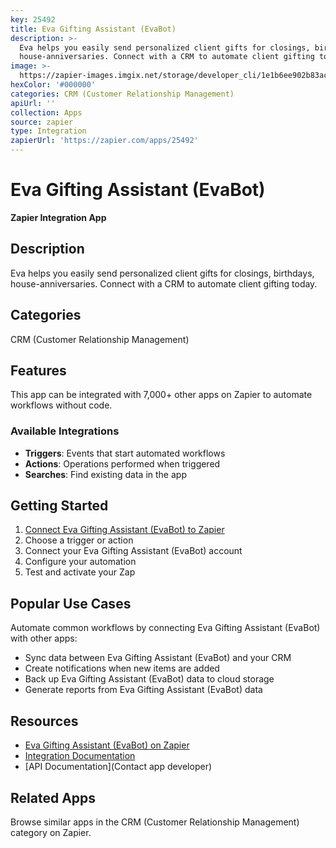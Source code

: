 ```yaml
---
key: 25492
title: Eva Gifting Assistant (EvaBot)
description: >-
  Eva helps you easily send personalized client gifts for closings, birthdays,
  house-anniversaries. Connect with a CRM to automate client gifting today.
image: >-
  https://zapier-images.imgix.net/storage/developer_cli/1e1b6ee902b83ac1f84ff9bdd2bf1224.png?auto=format%2Ccompress&ixlib=python-3.0.0&q=50
hexColor: '#000000'
categories: CRM (Customer Relationship Management)
apiUrl: ''
collection: Apps
source: zapier
type: Integration
zapierUrl: 'https://zapier.com/apps/25492'
---
```

# Eva Gifting Assistant (EvaBot)

**Zapier Integration App**

## Description

Eva helps you easily send personalized client gifts for closings, birthdays, house-anniversaries. Connect with a CRM to automate client gifting today.

## Categories

CRM (Customer Relationship Management)

## Features

This app can be integrated with 7,000+ other apps on Zapier to automate workflows without code.

### Available Integrations

- **Triggers**: Events that start automated workflows
- **Actions**: Operations performed when triggered
- **Searches**: Find existing data in the app

## Getting Started

1. [Connect Eva Gifting Assistant (EvaBot) to Zapier](https://zapier.com/apps/25492)
2. Choose a trigger or action
3. Connect your Eva Gifting Assistant (EvaBot) account
4. Configure your automation
5. Test and activate your Zap

## Popular Use Cases

Automate common workflows by connecting Eva Gifting Assistant (EvaBot) with other apps:

- Sync data between Eva Gifting Assistant (EvaBot) and your CRM
- Create notifications when new items are added
- Back up Eva Gifting Assistant (EvaBot) data to cloud storage
- Generate reports from Eva Gifting Assistant (EvaBot) data

## Resources

- [Eva Gifting Assistant (EvaBot) on Zapier](https://zapier.com/apps/25492)
- [Integration Documentation](https://zapier.com/apps/25492/integrations)
- [API Documentation](Contact app developer)

## Related Apps

Browse similar apps in the CRM (Customer Relationship Management) category on Zapier.
